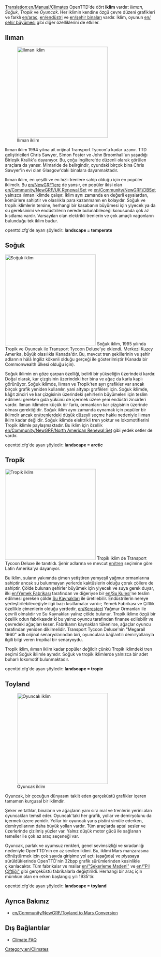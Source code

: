 [[Translation:en/Manual/Climates]]
{{tr/İçindekiler}}
OpenTTD'de dört '''iklim''' vardır: ''Ilıman'', ''Soğuk'', ''Tropik'' ve ''Oyuncak''. Her iklimin kendine özgü çevre düzeni grafikleri ve farklı [[en/araç]], [[en/endüstri]] ve [[en/şehir binaları]] vardır. İklim, oyunun [[en/şehir büyümesi]] gibi diğer özelliklerini de etkiler.

==Ilıman==
[[File:en/Temperatescreenshot.png|thumb|left|300px|Ilıman iklim]]


Ilıman iklim 1994 yılına ait orijinal Transport Tycoon'a kadar uzanır. TTD geliştiricileri Chris Sawyer, Simon Foster ve John Broomhall'un yaşadığı Birleşik Krallık'a dayanıyor. Bu, çoğu İngiltere'de düzenli olarak görülen araçlara da yansır. Mimaride de belirgindir, oyundaki birçok bina Chris Sawyer'in evi olan Glasgow'daki binalara dayanmaktadır.

Ilıman iklim, en çeşitli ve en hızlı trenlere sahip olduğu için en popüler iklimdir. Bu [[en/NewGRF'lere]] de yansır, en popüler ikisi olan [[en/Community/NewGRF/UK Renewal Set]] ve [[en/Community/NewGRF/DBSet]] yalnızca ılıman iklimde çalışır. İklim aynı zamanda en değerli eşyalardan, kömürlere sahiptir ve olasılıkla para kazanmanın en kolayıdır. Soğuk ve tropik iklimlerin tersine, herhangi bir kasabanın büyümesi için yiyecek ya da su gereksinimi ve endüstrilerin nerede bulunabileceği konusunda çok az kısıtlama vardır. Varsayılan olan elektrikli trenlerin ve çok amaçlı vagonların bulunduğu tek iklim budur.

openttd.cfg'de ayarı şöyledir: '''landscape = temperate'''
<br clear="all" />

==Soğuk==
[[File:en/Subarcticscreenshot.png|thumb|right|300px|Soğuk iklim]]
Soğuk iklim, 1995 yılında Tropik ve Oyuncak ile Transport Tycoon Deluxe'ye eklendi. Merkezi Kuzey Amerika, büyük olasılıkla Kanada'dır. Bu, mevcut tren şekillerinin ve şehir adlarının hâlâ İngiliz kökenli olduğu gerçeği ile gösterilmiştir (Kanada bir Commonwealth ülkesi olduğu için).

Soğuk iklimin en göze çarpan özelliği, belirli bir yükseliğin üzerindeki kardır. Doğal olarak, kar çizgisinin üzerindeki her bina ve ağaç da karla kaplı görünüyor. Soğuk iklimde, Ilıman ve Tropik'ten ayrı grafikler var ancak birçok grafik yeniden kullanılır, yani altyapı grafikleri için. Soğuk iklimde, kâğıt zinciri ve kar çizgisinin üzerindeki şehirlerin büyümeleri için teslim edilmesi gereken gıda yükünü de içermek üzere yeni endüstri zincirleri vardır. Ilıman iklimden küçük bir farkı, ormanların kar çizgisinin üzerinde olması gerektiğidir. Soğuk iklim aynı zamanda oynamak için popüler bir iklimdir ancak [[en/trenlerdeki]] düşük düzeyli seçme hakkı nedeniyle Ilıman iklim kadar değildir. Soğuk iklimde elektrikli tren yoktur ve lokomotiflerini Tropik iklimle paylaşmaktadır. Bu iklim için özellik [[en/Community/NewGRF/North American Renewal Set]] gibi yedek setler de vardır.

openttd.cfg'de ayarı şöyledir: '''landscape = arctic'''

==Tropik==

[[File:en/Subtropicalscreenshot.png|thumb|300px|left|Tropik iklim]]
Tropik iklim de Transport Tycoon Deluxe ile tanıtıldı. Şehir adlarına ve mevcut [[en/tren]] seçimine göre Latin Amerika'ya dayanıyor.

Bu iklim, suların yakınında çimen yetiştiren yemyeşil yağmur ormanlarına sahiptir ancak su bulunmayan yerlerde kaktüslerin olduğu çorak çöllere de sahiptir. Çölde bulunan şehirler büyümek için yiyecek ve suya gerek duyar, ilki [[en/Yemek Fabrikası]] tarafından ve diğeriyse bir [[en/Su Kulesi]]'ne teslim edilmesi gereken çölde [[en/Manual/Base Set/Economy/Water Supply|Su Kaynakları]] ile üretilebilir. Endüstrilerin nereye yerleştirilebileceğiyle ilgii bazı kısıtlamalar vardır; Yemek Fabrikası ve Çiftlik özellikle çimenlerin olduğu yerdedir, [[en/Keresteci]] Yağmur Ormanları ile çevrili olmalıdır ve Su Kaynakları yalnız çölde bulunur. Tropik iklime özgü bir özellik odun fabrikasıdır ki bu yalnız oyuncu tarafından finanse edilebilir ve çevredeki ağaçları keser. Fabrikanın kaynakları tükenirse, ağaçlar oyuncu tarafından yeniden dikilmelidir. Transport Tycoon Deluxe'nin "Megarail 1960" adlı orijinal senaryolarından biri, oyunculara bağlantılı demiryollarıyla ilgili bilgi veren tropikal bir senaryoydu.

Tropik iklim, ılıman iklim kadar popüler değildir çünkü Tropik iklimdeki tren seçimi Soğuk iklimle aynıdır. Soğuk ve tropik iklimlerde yalnızca bir adet buharlı lokomotif bulunmaktadır.

openttd.cfg'de ayarı şöyledir: '''landscape = tropic'''
<br clear="all" />

==Toyland==
[[File:en/Toylandscreenshot.png|thumb|right|300px|Oyuncak iklim]]

Oyuncak, bir çocuğun dünyasını taklit eden gerçeküstü grafikler içeren tamamen kurgusal bir iklimdir.

Şeker ve tatlılar, binaların ve ağaçların yanı sıra mal ve trenlerin yerini alan oyuncakları temsil eder. Oyuncak'taki her grafik, yollar ve demiryolunu da içermek üzere yenidir. Yollar bir oyuncak yarış pistini simüle ederken, demiryollarının daha büyük yolları vardır. Tüm araçlarda aptal sesler ve üzerlerinde çizilmiş yüzler var. Yalnız düşük motor gücü ile sağlanan temeller ile çok az araç seçeneği var.

Oyuncak, parlak ve uyumsuz renkleri, genel sevimsizliği ve sıradanlığı nedeniyle OpenTTD'nin en az sevilen iklimi. Bu, iklimi Mars manzarasına dönüştürmek için çok sayıda girişime yol açtı (aşağıda) ve piyasaya sürüldüklerinde OpenTTD'nin 32bpp grafik sürümlerinden kesinlikle çıkarılacaktır. Tüm fabrikalar ve mallar [[en/"Şekerleme Madeni"]] ve [[en/"Pil Çiftliği"]] gibi gerçeküstü fabrikalarla değiştirildi. Herhangi bir araç için mümkün olan en erken başlangıç yılı 1935'tir.

openttd.cfg'de ayarı şöyledir: '''landscape = toyland'''

{{en/-}}

==Ayrıca Bakınız==
* [[en/Community/NewGRF/Toyland to Mars Conversion]]

==Dış Bağlantılar==
* [http://i-want-a-website.com/about-tt/ttfaq08.html Climate FAQ]

[[Category:en/Climates]]